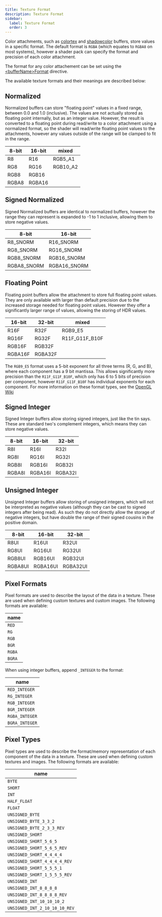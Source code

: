 ```yaml
---
title: Texture Format
description: Texture Format
sidebar:
  label: Texture Format
  order: 3
---
```



Color attachments, such as [colortex](/reference/buffers/colortex) and [shadowcolor](/reference/buffers/shadowcolor) buffers, store values in a specific format. The default format is `RGBA` (which equates to `RGBA8` on most systems), however a shader pack can specify the format and precision of each color attachment.

The format for any color attachement can be set using the [\<bufferName\>Format](/reference/directives/buffer_format) directive.

The available texture formats and their meanings are described below:

## Normalized

Normalized buffers can store "floating point" values in a fixed range, between 0.0 and 1.0 (inclusive).  The values are not actually stored as floating point internally, but as an integer value. However, the result is converted to a floating point during read/write to a color attachment using a normalized format, so the shader will read/write floating point values to the attachments, however any values outside of the range will be clamped to fit in the range.

| 8-bit | 16-bit | mixed    |
| ----- | ------ | -------- |
| R8    | R16    | RGB5_A1  |
| RG8   | RG16   | RGB10_A2 |
| RGB8  | RGB16  |          |
| RGBA8 | RGBA16 |          |

## Signed Normalized

Signed Normalized buffers are identical to normalized buffers, however the range they can represent is expanded to -1 to 1 inclusive, allowing them to store negative values.

| 8-bit       | 16-bit       |
| ----------- | ------------ |
| R8_SNORM    | R16_SNORM    |
| RG8_SNORM   | RG16_SNORM   |
| RGB8_SNORM  | RGB16_SNORM  |
| RGBA8_SNORM | RGBA16_SNORM |

## Floating Point

Floating point buffers allow the attachment to store full floating point values. They are only available with larger than default precision due to the increased storage needed for floating point values. However they offer a significantly larger range of values, allowing the storing of HDR values.

| 16-bit  | 32-bit  | mixed          |
| ------- | ------- | -------------- |
| R16F    | R32F    | RGB9_E5        |
| RG16F   | RG32F   | R11F_G11F_B10F |
| RGB16F  | RGB32F  |                |
| RGBA16F | RGBA32F |                |

The `RGB9_E5` format uses a 5-bit exponent for all three terms (R, G, and B), where each component has a 9 bit mantissa. This allows significantly more precision than the `R11F_G11F_B10F`, which only has 6 to 5 bits of precision per component, however `R11F_G11F_B10F` has individual exponents for each component. For more information on these format types, see the [OpenGL Wiki](https://www.khronos.org/opengl/wiki/Small_Float_Formats)

## Signed Integer

Signed Integer buffers allow storing signed integers, just like the tin says. These are standard two's complement integers, which means they can store negative values.

| 8-bit  | 16-bit  | 32-bit  |
| ------ | ------- | ------- |
| R8I    | R16I    | R32I    |
| RG8I   | RG16I   | RG32I   |
| RGB8I  | RGB16I  | RGB32I  |
| RGBA8I | RGBA16I | RGBA32I |

## Unsigned Integer

Unsigned Integer buffers allow storing of unsigned integers, which will not be interpreted as negative values (although they can be cast to signed integers after being read). As such they do not directly allow the storage of negative integers, but have double the range of their signed cousins in the positive domain.

| 8-bit   | 16-bit   | 32-bit   |
| ------- | -------- | -------- |
| R8UI    | R16UI    | R32UI    |
| RG8UI   | RG16UI   | RG32UI   |
| RGB8UI  | RGB16UI  | RGB32UI  |
| RGBA8UI | RGBA16UI | RGBA32UI |


## Pixel Formats
Pixel formats are used to describe the layout of the data in a texture. These are used when defining custom textures and custom images. The following formats are available:

| name   |
|--------|
| `RED`  |
| `RG`   |
| `RGB`  |
| `BGR`  |
| `RGBA` |
| `BGRA` |

When using integer buffers, append `_INTEGER` to the format:

| name           |
|----------------|
| `RED_INTEGER`  |
| `RG_INTEGER`   |
| `RGB_INTEGER`  |
| `BGR_INTEGER`  |
| `RGBA_INTEGER` |
| `BGRA_INTEGER` |

## Pixel Types
Pixel types are used to describe the format/memory representation of each component of the data in a texture. These are used when defining custom textures and images. The following formats are available:

| name                          |
|-------------------------------|
| `BYTE`                        |
| `SHORT`                       |
| `INT`                         |
| `HALF_FLOAT`                  |
| `FLOAT`                       |
| `UNSIGNED_BYTE`               |
| `UNSIGNED_BYTE_3_3_2`         |
| `UNSIGNED_BYTE_2_3_3_REV`     |
| `UNSIGNED_SHORT`              |
| `UNSIGNED_SHORT_5_6_5`        |
| `UNSIGNED_SHORT_5_6_5_REV`    |
| `UNSIGNED_SHORT_4_4_4_4`      |
| `UNSIGNED_SHORT_4_4_4_4_REV`  |
| `UNSIGNED_SHORT_5_5_5_1`      |
| `UNSIGNED_SHORT_1_5_5_5_REV`  |
| `UNSIGNED_INT`                |
| `UNSIGNED_INT_8_8_8_8`        |
| `UNSIGNED_INT_8_8_8_8_REV`    |
| `UNSIGNED_INT_10_10_10_2`     |
| `UNSIGNED_INT_2_10_10_10_REV` |